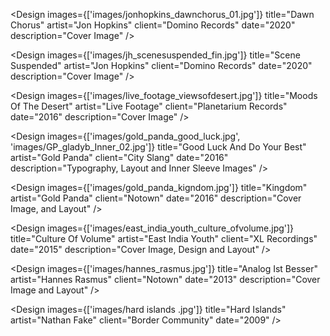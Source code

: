 
<Design
	images={['images/jonhopkins_dawnchorus_01.jpg']}
	title="Dawn Chorus"
	artist="Jon Hopkins"
	client="Domino Records"
	date="2020"
	description="Cover Image"
/>

<Design
	images={['images/jh_scenesuspended_fin.jpg']}
	title="Scene Suspended"
	artist="Jon Hopkins"
	client="Domino Records"
	date="2020"
	description="Cover Image"
/>

<Design
	images={['images/live_footage_viewsofdesert.jpg']}
	title="Moods Of The Desert"
	artist="Live Footage"
	client="Planetarium Records"
	date="2016"
	description="Cover Image"
/>

<Design
	images={['images/gold_panda_good_luck.jpg', 'images/GP_gladyb_Inner_02.jpg']}
	title="Good Luck And Do Your Best"
	artist="Gold Panda"
	client="City Slang"
	date="2016"
	description="Typography, Layout and Inner Sleeve Images"
/>

<Design
	images={['images/gold_panda_kigndom.jpg']}
	title="Kingdom"
	artist="Gold Panda"
	client="Notown"
	date="2016"
	description="Cover Image, and Layout"
/>

<Design
	images={['images/east_india_youth_culture_ofvolume.jpg']}
	title="Culture Of Volume"
	artist="East India Youth"
	client="XL Recordings"
	date="2015"
	description="Cover Image, Design and Layout"
/>

<Design
	images={['images/hannes_rasmus.jpg']}
	title="Analog Ist Besser"
	artist="Hannes Rasmus"
	client="Notown"
	date="2013"
	description="Cover Image and Layout"
/>

<Design
	images={['images/hard islands .jpg']}
	title="Hard Islands"
	artist="Nathan Fake"
	client="Border Community"
	date="2009"
/>
